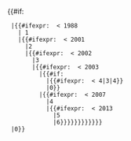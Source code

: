 <includeonly>{{#if:{{{year|}}}
  |{{#ifexpr: {{{year}}} < 1988
    | 1
    |{{#ifexpr: {{{year}}} < 2001
      |2
      |{{#ifexpr: {{{year}}} < 2002    
        |3
        |{{#ifexpr: {{{year}}} < 2003    
          |{{#if:{{{month|}}}
            |{{#ifexpr: {{{month}}} < 4|3|4}}
            |0}}
          |{{#ifexpr: {{{year}}} < 2007
            |4
            |{{#ifexpr: {{{year}}} < 2013            
              |5
              |6}}}}}}}}}}}}
  |0}}
</includeonly><noinclude>
{{Documentation}}
</noinclude>